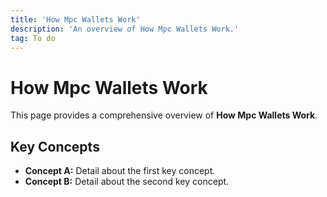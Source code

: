 ```yaml
---
title: 'How Mpc Wallets Work'
description: 'An overview of How Mpc Wallets Work.'
tag: To do
---
```


# How Mpc Wallets Work

This page provides a comprehensive overview of **How Mpc Wallets Work**.

## Key Concepts

* **Concept A:** Detail about the first key concept.
* **Concept B:** Detail about the second key concept.

